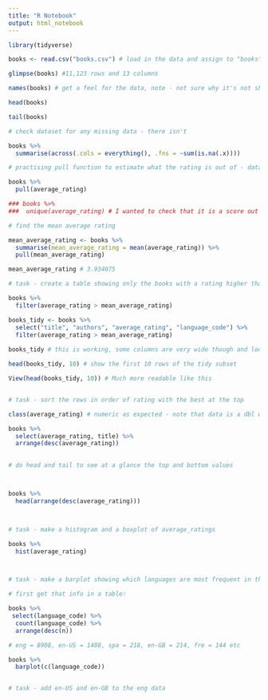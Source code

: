 ```yaml
---
title: "R Notebook"
output: html_notebook
---
```


```r
library(tidyverse)
```

```r
books <- read.csv("books.csv") # load in the data and assign to "books"

glimpse(books) #11,123 rows and 13 columns

names(books) # get a feel for the data, note - not sure why it's not showing the first 3 names of rowid, bookid and title - closing and opening RSTudio solved this issue?

head(books)

tail(books)

# check dataset for any missing data - there isn't

books %>% 
  summarise(across(.cols = everything(), .fns = ~sum(is.na(.x))))

# practising pull function to estimate what the rating is out of - data shows first 1,000 entries and appears to be a score out of 5

books %>% 
  pull(average_rating) 

### books %>% 
###  unique(average_rating) # I wanted to check that it is a score out of 5, this shows the unique values - Error: argument 'incomparables != FALSE' is not used (yet)

# find the mean average rating 

mean_average_rating <- books %>% 
  summarise(mean_average_rating = mean(average_rating)) %>% 
  pull(mean_average_rating)

mean_average_rating # 3.934075

# task - create a table showing only the books with a rating higher than the average with columns title, authors and language code

books %>% 
  filter(average_rating > mean_average_rating) 

books_tidy <- books %>% 
  select("title", "authors", "average_rating", "language_code") %>% 
  filter(average_rating > mean_average_rating) 
  
books_tidy # this is working, some columns are very wide though and looks ugly

head(books_tidy, 10) # show the first 10 rows of the tidy subset

View(head(books_tidy, 10)) # Much more readable like this


# task - sort the rows in order of rating with the best at the top

class(average_rating) # numeric as expected - note that data is a dbl which is part of the numeric set

books %>% 
  select(average_rating, title) %>%
  arrange(desc(average_rating))
  

# do head and tail to see at a glance the top and bottom values 



books %>% 
  head(arrange(desc(average_rating)))



# task - make a histogram and a boxplot of average_ratings

books %>% 
  hist(average_rating)



# task - make a barplot showing which languages are most frequent in the dataset

# first get that info in a table:

books %>% 
 select(language_code) %>% 
  count(language_code) %>% 
  arrange(desc(n)) 

# eng = 8908, en-US = 1408, spa = 218, en-GB = 214, fre = 144 etc

books %>% 
  barplot(c(language_code))


# task - add en-US and en-GB to the eng data






```

